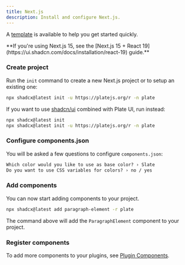 ```yaml
---
title: Next.js
description: Install and configure Next.js.
---
```


<Callout>

A [template](https://github.com/udecode/plate/tree/main/templates/plate-template) is available to help you get started quickly.

<Callout>
**If you're using Next.js 15, see the [Next.js 15 + React 19](https://ui.shadcn.com/docs/installation/react-19) guide.**
</Callout>

</Callout>

<Steps>

### Create project

Run the `init` command to create a new Next.js project or to setup an existing one:

```bash
npx shadcx@latest init -u https://platejs.org/r -n plate
```

If you want to use [shadcn/ui](https://ui.shadcn.com/) combined with Plate UI, run instead:

```bash
npx shadcx@latest init
npx shadcx@latest init -u https://platejs.org/r -n plate
```

### Configure components.json

You will be asked a few questions to configure `components.json`:

```txt showLineNumbers
Which color would you like to use as base color? › Slate
Do you want to use CSS variables for colors? › no / yes
```

### Add components

You can now start adding components to your project.

```bash
npx shadcx@latest add paragraph-element -r plate
```

The command above will add the `ParagraphElement` component to your project.

### Register components

To add more components to your plugins, see [Plugin Components](/docs/plugin-components#register-components).

</Steps>